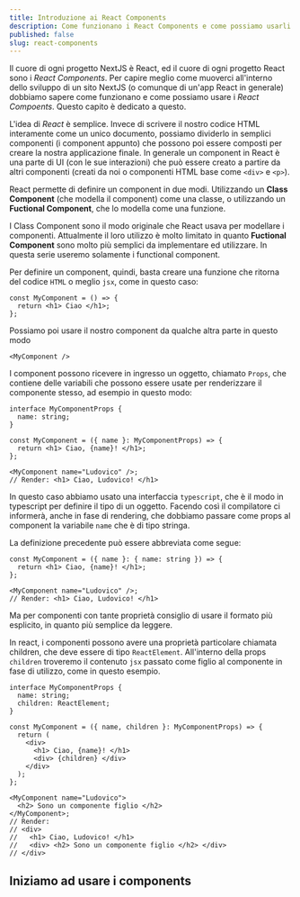 ```yaml
---
title: Introduzione ai React Components
description: Come funzionano i React Components e come possiamo usarli per costrire la nostra applicazione
published: false
slug: react-components
---
```


Il cuore di ogni progetto NextJS è React, ed il cuore di ogni progetto React sono i _React Components_.
Per capire meglio come muoverci all'interno dello sviluppo di un sito NextJS (o comunque di un'app React in generale)
dobbiamo sapere come funzionano e come possiamo usare i _React Compoents_. Questo capito è dedicato
a questo.

L'idea di _React_ è semplice. Invece di scrivere il nostro codice HTML interamente come un unico documento, possiamo
dividerlo in semplici componenti (i component appunto) che possono poi essere composti per
creare la nostra applicazione finale. In generale un component in React è una parte di UI (con le sue interazioni)
che può essere creato a partire da altri componenti (creati da noi o componenti HTML base come `<div>` e `<p>`).

React permette di definire un component in due modi. Utilizzando un **Class Component** (che modella il component)
come una classe, o utilizzando un **Fuctional Component**, che lo modella come una funzione.

I Class Component sono il modo originale che React usava per modellare i componenti. Attualmente il loro utilizzo è molto
limitato in quanto **Fuctional Component** sono molto più semplici da implementare ed utilizzare. In questa serie
useremo solamente i functional component.

Per definire un component, quindi, basta creare una funzione che ritorna del codice `HTML` o meglio `jsx`, come in questo caso:

```tsx
const MyComponent = () => {
  return <h1> Ciao </h1>;
};
```

Possiamo poi usare il nostro component da qualche altra parte in questo modo

```tsx
<MyComponent />
```

I component possono ricevere in ingresso un oggetto, chiamato `Props`, che contiene delle variabili
che possono essere usate per renderizzare il componente stesso, ad esempio in questo modo:

```tsx
interface MyComponentProps {
  name: string;
}

const MyComponent = ({ name }: MyComponentProps) => {
  return <h1> Ciao, {name}! </h1>;
};

<MyComponent name="Ludovico" />;
// Render: <h1> Ciao, Ludovico! </h1>
```

In questo caso abbiamo usato una interfaccia `typescript`, che è il modo in typescript per definire
il tipo di un oggetto. Facendo così il compilatore ci informerà, anche in fase di rendering, che
dobbiamo passare come props al component la variabile `name` che è di tipo stringa.

La definizione precedente può essere abbreviata come segue:

```tsx
const MyComponent = ({ name }: { name: string }) => {
  return <h1> Ciao, {name}! </h1>;
};

<MyComponent name="Ludovico" />;
// Render: <h1> Ciao, Ludovico! </h1>
```

Ma per componenti con tante proprietà consiglio di usare il formato più esplicito, in quanto più semplice da leggere.

In react, i componenti possono avere una proprietà particolare chiamata children, che deve essere di tipo `ReactElement`.
All'interno della props `children` troveremo il contenuto `jsx` passato come figlio al componente in fase di utilizzo, come
in questo esempio.

```tsx
interface MyComponentProps {
  name: string;
  children: ReactElement;
}

const MyComponent = ({ name, children }: MyComponentProps) => {
  return (
    <div>
      <h1> Ciao, {name}! </h1>
      <div> {children} </div>
    </div>
  );
};

<MyComponent name="Ludovico">
  <h2> Sono un componente figlio </h2>
</MyComponent>;
// Render:
// <div>
//   <h1> Ciao, Ludovico! </h1>
//   <div> <h2> Sono un componente figlio </h2> </div>
// </div>
```

## Iniziamo ad usare i components
